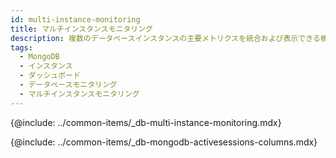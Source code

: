 ```yaml
---
id: multi-instance-monitoring
title: マルチインスタンスモニタリング
description: 複数のデータベースインスタンスの主要メトリクスを統合および表示できる機能を提供します。
tags:
  - MongoDB
  - インスタンス
  - ダッシュボード
  - データベースモニタリング
  - マルチインスタンスモニタリング
---
```


{@include: ../common-items/_db-multi-instance-monitoring.mdx} 

{@include: ../common-items/_db-mongodb-activesessions-columns.mdx}
